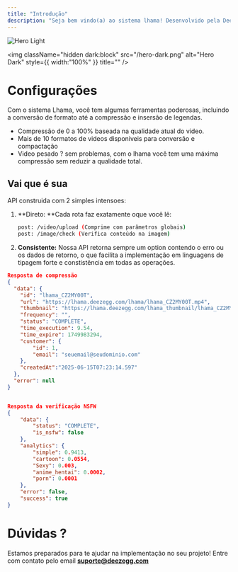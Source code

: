 ```yaml
---
title: "Introdução"
description: "Seja bem vindo(a) ao sistema lhama! Desenvolvido pela Deez Entertainments, foi criada especialmente para resover o problema de altos volumes de videos criados pelo usuário da atual plataforma de compartilhamento de conteúdos. "
---
```


<img
  className="block dark:hidden"
  src="/images/hero-light.png"
  alt="Hero Light"
/>

<img
  className="hidden dark:block"
  src="/hero-dark.png"
  alt="Hero Dark"
  style={{ width:"100%" }}
  title=""
/>

# <Icon icon="gear" iconType="thin" color="#3e20ff" size={40} /> Configurações

Com o sistema Lhama, você tem algumas ferramentas poderosas, incluindo a conversão de formato até a compressão e insersão de legendas.

- Compressão de 0 a 100% baseada na qualidade atual do video.
- Mais de 10 formatos de videos disponiveis para conversão e compactação
- Video pesado ? sem problemas, com o lhama você tem uma máxima compressão sem reduzir a qualidade total.

## <Icon icon="golf-flag-hole" iconType="thin" color="#3e20ff" size={40} /> **Vai que é sua**

API construida com 2 simples intensoes:

1. \*\*Direto: \*\*Cada rota faz exatamente oque você lê:

   ```bash
   post: /video/upload (Comprime com parâmetros globais)
   post: /image/check (Verifica conteúdo na imagem)
   ```
2. **Consistente:** Nossa API retorna sempre um option contendo o erro ou os dados de retorno, o que facilita a implementação em linguagens de tipagem forte e constistência em todas as operações.

```json
Resposta de compressão
{
  "data": {
    "id": "lhama_CZ2MY00T",
    "url": "https://lhama.deezegg.com/lhama/lhama_CZ2MY00T.mp4",
	"thumbnail": "https://lhama.deezegg.com/lhama_thumbnail/lhama_CZ2MY00T.webp",
  	"frequency": "",
  	"status": "COMPLETE",
  	"time_execution": 9.54,
  	"time_expire": 1749983294,
  	"customer": {
    	"id": 1,
    	"email": "seuemail@seudominio.com"
  	},
	"createdAt":"2025-06-15T07:23:14.597"
  },
  "error": null
}


Resposta da verificação NSFW
{
    "data": {
        "status": "COMPLETE",
        "is_nsfw": false
    },
    "analytics": {
        "simple": 0.9413,
        "cartoon": 0.0554,
        "Sexy": 0.003,
        "anime_hentai": 0.0002,
        "porn": 0.0001
    },
    "error": false,
    "success": true
}
```

# <Icon icon="envelope" iconType="thin" color="#3e20ff" size={40} /> Dúvidas ?

Estamos preparados para te ajudar na implementação no seu projeto\! Entre com contato pelo email [**suporte@deezegg.com**](mailto:suporte@deezegg.com)